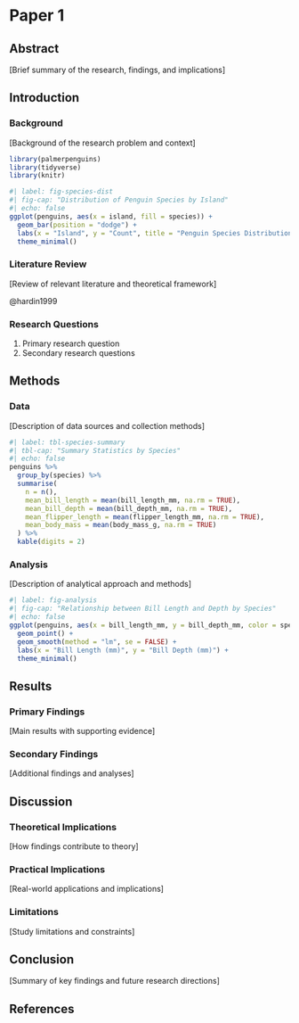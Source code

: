 # Paper 1

## Abstract

\[Brief summary of the research, findings, and implications\]

## Introduction

### Background

\[Background of the research problem and context\]

```r
library(palmerpenguins)
library(tidyverse)
library(knitr)
```

```r
#| label: fig-species-dist
#| fig-cap: "Distribution of Penguin Species by Island"
#| echo: false
ggplot(penguins, aes(x = island, fill = species)) +
  geom_bar(position = "dodge") +
  labs(x = "Island", y = "Count", title = "Penguin Species Distribution") +
  theme_minimal()
```

### Literature Review

\[Review of relevant literature and theoretical framework\]

@hardin1999

### Research Questions

1.  Primary research question
2.  Secondary research questions

## Methods

### Data

\[Description of data sources and collection methods\]

```r
#| label: tbl-species-summary
#| tbl-cap: "Summary Statistics by Species"
#| echo: false
penguins %>%
  group_by(species) %>%
  summarise(
    n = n(),
    mean_bill_length = mean(bill_length_mm, na.rm = TRUE),
    mean_bill_depth = mean(bill_depth_mm, na.rm = TRUE),
    mean_flipper_length = mean(flipper_length_mm, na.rm = TRUE),
    mean_body_mass = mean(body_mass_g, na.rm = TRUE)
  ) %>%
  kable(digits = 2)
```

### Analysis

\[Description of analytical approach and methods\]

```r
#| label: fig-analysis
#| fig-cap: "Relationship between Bill Length and Depth by Species"
#| echo: false
ggplot(penguins, aes(x = bill_length_mm, y = bill_depth_mm, color = species)) +
  geom_point() +
  geom_smooth(method = "lm", se = FALSE) +
  labs(x = "Bill Length (mm)", y = "Bill Depth (mm)") +
  theme_minimal()
```

## Results

### Primary Findings

\[Main results with supporting evidence\]

### Secondary Findings

\[Additional findings and analyses\]

## Discussion

### Theoretical Implications

\[How findings contribute to theory\]

### Practical Implications

\[Real-world applications and implications\]

### Limitations

\[Study limitations and constraints\]

## Conclusion

\[Summary of key findings and future research directions\]

## References
